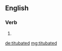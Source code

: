 ==English==

===Verb===
{{head|en|verb form}}

# {{en-past of|titubate}}

[[de:titubated]]
[[mg:titubated]]